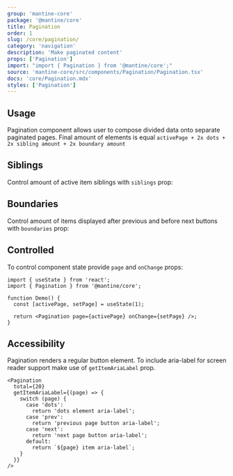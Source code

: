 ```yaml
---
group: 'mantine-core'
package: '@mantine/core'
title: Pagination
order: 1
slug: /core/pagination/
category: 'navigation'
description: 'Make paginated content'
props: ['Pagination']
import: "import { Pagination } from '@mantine/core';"
source: 'mantine-core/src/components/Pagination/Pagination.tsx'
docs: 'core/Pagination.mdx'
styles: ['Pagination']
---
```



## Usage

Pagination component allows user to compose divided data onto separate paginated pages.
Final amount of elements is equal `activePage + 2x dots + 2x sibling amount + 2x boundary amount`

<Demo data={PaginationDemos.configurator} />

## Siblings

Control amount of active item siblings with `siblings` prop:

<Demo data={PaginationDemos.siblings} />

## Boundaries

Control amount of items displayed after previous and before next buttons with `boundaries` prop:

<Demo data={PaginationDemos.boundaries} />

## Controlled

To control component state provide `page` and `onChange` props:

```tsx
import { useState } from 'react';
import { Pagination } from '@mantine/core';

function Demo() {
  const [activePage, setPage] = useState(1);

  return <Pagination page={activePage} onChange={setPage} />;
}
```

## Accessibility

Pagination renders a regular button element. To include aria-label for screen reader support make use of `getItemAriaLabel` prop.

```tsx
<Pagination
  total={20}
  getItemAriaLabel={(page) => {
    switch (page) {
      case 'dots':
        return 'dots element aria-label';
      case 'prev':
        return 'previous page button aria-label';
      case 'next':
        return 'next page button aria-label';
      default:
        return `${page} item aria-label`;
    }
  }}
/>
```
